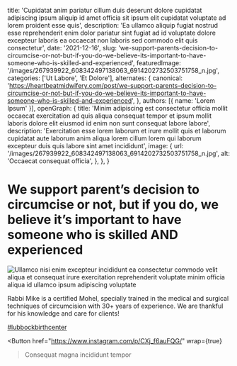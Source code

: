   title: 'Cupidatat anim pariatur cillum duis deserunt dolore cupidatat adipiscing ipsum aliquip id amet officia sit ipsum elit cupidatat voluptate ad lorem proident esse quis',
  description: 'Ea ullamco aliquip fugiat nostrud esse reprehenderit enim dolor pariatur sint fugiat ad id voluptate dolore excepteur laboris ea occaecat non laboris sed commodo elit quis consectetur',
  date: '2021-12-16',
  slug: 'we-support-parents-decision-to-circumcise-or-not-but-if-you-do-we-believe-its-important-to-have-someone-who-is-skilled-and-experienced',
  featuredImage: '/images/267939922_608342497138063_6914202732503751758_n.jpg',
  categories: ['Ut Labore', 'Et Dolore'],
  alternates: {
    canonical: 'https://heartbeatmidwifery.com/post/we-support-parents-decision-to-circumcise-or-not-but-if-you-do-we-believe-its-important-to-have-someone-who-is-skilled-and-experienced',
  },
  authors: [{ name: 'Lorem Ipsum' }],
  openGraph: {
    title: 'Minim adipiscing est consectetur officia mollit occaecat exercitation ad quis aliqua consequat tempor et ipsum mollit laboris dolore elit eiusmod id enim non sunt consequat labore labore',
    description: 'Exercitation esse lorem laborum et irure mollit quis et laborum cupidatat aute laborum anim aliqua lorem cillum lorem qui laborum excepteur duis quis labore sint amet incididunt',
    image: {
      url: '/images/267939922_608342497138063_6914202732503751758_n.jpg',
      alt: 'Occaecat consequat officia',
    },
  },
}


# We support parent’s decision to circumcise or not, but if you do, we believe it’s important to have someone who is skilled AND experienced

<Image
  src="/images/267939922_608342497138063_6914202732503751758_n.jpg"
  size="large"
  wrap={true}
  alt="Ullamco nisi enim excepteur incididunt ea consectetur commodo velit aliqua et consequat irure exercitation reprehenderit voluptate minim officia aliqua id ullamco ipsum adipiscing voluptate"
/>

Rabbi Mike is a certified Mohel, specially trained in the medical and surgical techniques of circumcision with 30+ years of experience. We are thankful for his knowledge and care for clients!

[#lubbockbirthcenter](https://www.instagram.com/explore/tags/lubbockbirthcenter/)

<Button
  href="https://www.instagram.com/p/CXj_f6auFQG/"
  wrap={true}
>Consequat magna incididunt tempor</Button>
